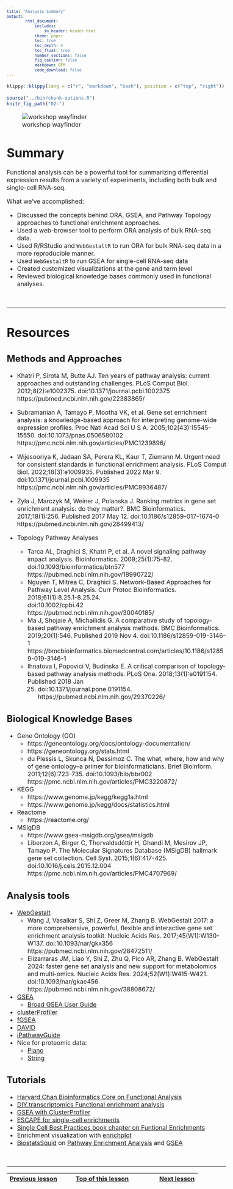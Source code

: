 ```yaml
---
title: "Analysis Summary"
output:
        html_document:
            includes:
                in_header: header.html
            theme: paper
            toc: true
            toc_depth: 4
            toc_float: true
            number_sections: false
            fig_caption: false
            markdown: GFM
            code_download: false
---
```


<style type="text/css">

body, td {
   font-size: 16px;
}
code.r{
  font-size: 12px;
}
pre {
  font-size: 12px
}

</style>

```r
klippy::klippy(lang = c("r", "markdown", "bash"), position = c("top", "right"))
```

```r
source("../bin/chunk-options.R")
knitr_fig_path("02-")
```

![workshop wayfinder](images/wayfinder/wayfinder-wrap-up.png)

# Summary

Functional analysis can be a powerful tool for summarizing differential expression results from a variety of experiments, including both bulk and single-cell RNA-seq. 

What we've accomplished:

- Discussed the concepts behind ORA, GSEA, and Pathway Topology approaches to 
  functional enrichment approaches.
- Used a web-browser tool to perform ORA analysis of bulk RNA-seq data.    
- Used R/RStudio and `WebGestaltR` to run ORA for bulk RNA-seq data in a more reproducible manner.   
- Used `WebGestaltR` to run GSEA for single-cell RNA-seq data     
- Created customized visualizations at the gene and term level     
- Reviewed biological knowledge bases commonly used in functional analyses.   

<br>

---

# Resources

## Methods and Approaches

- Khatri P, Sirota M, Butte AJ. Ten years of pathway analysis: current 
  approaches and outstanding challenges. PLoS Comput Biol. 2012;8(2):e1002375.
  doi:10.1371/journal.pcbi.1002375 
  https://pubmed.ncbi.nlm.nih.gov/22383865/
- Subramanian A, Tamayo P, Mootha VK, et al. Gene set enrichment analysis: a 
  knowledge-based approach for interpreting genome-wide expression profiles. 
  Proc Natl Acad Sci U S A. 2005;102(43):15545-15550. doi:10.1073/pnas.0506580102  
  https://pmc.ncbi.nlm.nih.gov/articles/PMC1239896/
- Wijesooriya K, Jadaan SA, Perera KL, Kaur T, Ziemann M. Urgent need for 
  consistent standards in functional enrichment analysis. PLoS Comput Biol. 
  2022;18(3):e1009935. Published 2022 Mar 9. doi:10.1371/journal.pcbi.1009935  
  https://pmc.ncbi.nlm.nih.gov/articles/PMC8936487/
- Zyla J, Marczyk M, Weiner J, Polanska J. Ranking metrics in gene set 
  enrichment analysis: do they matter?. BMC Bioinformatics. 2017;18(1):256. 
  Published 2017 May 12. doi:10.1186/s12859-017-1674-0 
  https://pubmed.ncbi.nlm.nih.gov/28499413/
  
- Topology Pathway Analyses
  - Tarca AL, Draghici S, Khatri P, et al. A novel signaling pathway impact 
    analysis. Bioinformatics. 2009;25(1):75-82. doi:10.1093/bioinformatics/btn577  
    https://pubmed.ncbi.nlm.nih.gov/18990722/
  - Nguyen T, Mitrea C, Draghici S. Network-Based Approaches for Pathway Level 
    Analysis. Curr Protoc Bioinformatics. 2018;61(1):8.25.1-8.25.24.  
    doi:10.1002/cpbi.42  
    https://pubmed.ncbi.nlm.nih.gov/30040185/
  - Ma J, Shojaie A, Michailidis G. A comparative study of topology-based pathway 
    enrichment analysis methods. BMC Bioinformatics. 2019;20(1):546. Published 
    2019 Nov 4. doi:10.1186/s12859-019-3146-1 
    https://bmcbioinformatics.biomedcentral.com/articles/10.1186/s12859-019-3146-1
  - Ihnatova I, Popovici V, Budinska E. A critical comparison of topology-based 
    pathway analysis methods. PLoS One. 2018;13(1):e0191154. Published 2018 Jan 
    25. doi:10.1371/journal.pone.0191154.  
    https://pubmed.ncbi.nlm.nih.gov/29370226/



## Biological Knowledge Bases

- Gene Ontology (GO)
  - https://geneontology.org/docs/ontology-documentation/
  - https://geneontology.org/stats.html
  - du Plessis L, Skunca N, Dessimoz C. The what, where, how and why of gene 
    ontology--a primer for bioinformaticians. Brief Bioinform. 
    2011;12(6):723-735. doi:10.1093/bib/bbr002
    https://pmc.ncbi.nlm.nih.gov/articles/PMC3220872/
- KEGG
  - https://www.genome.jp/kegg/kegg1a.html
  - https://www.genome.jp/kegg/docs/statistics.html
- Reactome
  - https://reactome.org/
- MSigDB
  - https://www.gsea-msigdb.org/gsea/msigdb
  - Liberzon A, Birger C, Thorvaldsdóttir H, Ghandi M, Mesirov JP, Tamayo P. 
    The Molecular Signatures Database (MSigDB) hallmark gene set collection. 
    Cell Syst. 2015;1(6):417-425. doi:10.1016/j.cels.2015.12.004  
    https://pmc.ncbi.nlm.nih.gov/articles/PMC4707969/

## Analysis tools

- [WebGestalt](https://www.webgestalt.org/)
  - Wang J, Vasaikar S, Shi Z, Greer M, Zhang B. WebGestalt 2017: a more 
    comprehensive, powerful, flexible and interactive gene set enrichment 
    analysis toolkit. Nucleic Acids Res. 2017;45(W1):W130-W137. doi:10.1093/nar/gkx356 
    https://pubmed.ncbi.nlm.nih.gov/28472511/
  - Elizarraras JM, Liao Y, Shi Z, Zhu Q, Pico AR, Zhang B. WebGestalt 2024: 
    faster gene set analysis and new support for metabolomics and multi-omics. 
    Nucleic Acids Res. 2024;52(W1):W415-W421. doi:10.1093/nar/gkae456 
    https://pubmed.ncbi.nlm.nih.gov/38808672/
- [GSEA](https://www.gsea-msigdb.org/gsea/index.jsp)
  - [Broad GSEA User Guide](https://www.gsea-msigdb.org/gsea/doc/GSEAUserGuideFrame.html)
- [clusterProfiler](https://www.bioconductor.org/packages/release/bioc/html/clusterProfiler.html)
- [fGSEA](https://bioconductor.org/packages/devel/bioc/vignettes/fgsea/inst/doc/fgsea-tutorial.html)
- [DAVID](https://davidbioinformatics.nih.gov/)
- [iPathwayGuide](https://advaitabio.com/bioinformatics/ipathwayguide/)
- Nice for proteomic data:
  - [Piano](https://varemo.github.io/piano/)
  - [String](https://string-db.org/)
 
## Tutorials
- [Harvard Chan Bioinformatics Core on Functional Analysis](https://hbctraining.github.io/Training-modules/DGE-functional-analysis/lessons/functional_analysis_2019.html)
- [DIY.transcriptomics Functional enrichment analysis](https://diytranscriptomics.com/project/lecture-10)
- [GSEA with ClusterProfiler](https://learn.gencore.bio.nyu.edu/rna-seq-analysis/gene-set-enrichment-analysis/)
- [ESCAPE for single-cell enrichments](https://www.borch.dev/uploads/screpertoire/articles/running_escape)
- [Single Cell Best Practices book chapter on Funtional Enrichments](https://www.sc-best-practices.org/conditions/gsea_pathway.html)
- Enrichment visualization with [enrichplot](https://yulab-smu.top/biomedical-knowledge-mining-book/enrichplot.html)
- [BiostatsSquid](https://biostatsquid.com/) on [Pathway Enrichment Analysis](https://www.youtube.com/watch?v=H1cUs6pql9s) and [GSEA](https://www.youtube.com/watch?v=egO7Lt92gDY)


<br/>
<hr/>
| [Previous lesson](07B-advanced-visualizations.html) | [Top of this lesson](#top) | [Next lesson](workshop-wrap-up.html) |
| :--- | :----: | ---: |